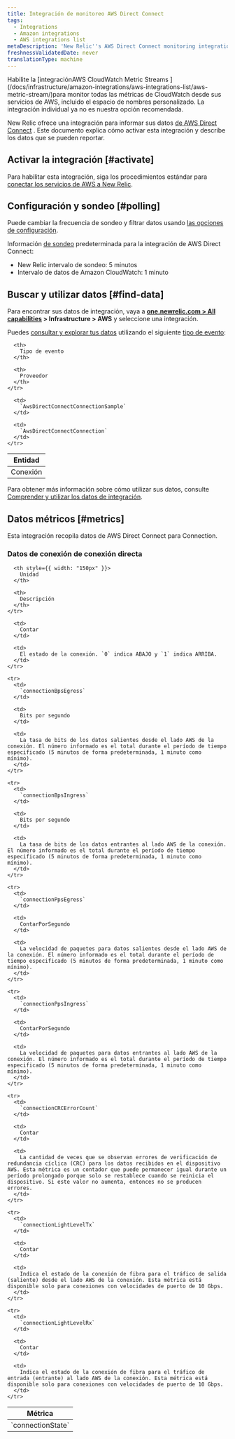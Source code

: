 ```yaml
---
title: Integración de monitoreo AWS Direct Connect
tags:
  - Integrations
  - Amazon integrations
  - AWS integrations list
metaDescription: 'New Relic''s AWS Direct Connect monitoring integration: what data it reports, and how to enable it.'
freshnessValidatedDate: never
translationType: machine
---
```


<Callout variant="important">
  Habilite la [integraciónAWS CloudWatch Metric Streams ](/docs/infrastructure/amazon-integrations/aws-integrations-list/aws-metric-stream/)para monitor todas las métricas de CloudWatch desde sus servicios de AWS, incluido el espacio de nombres personalizado. La integración individual ya no es nuestra opción recomendada.
</Callout>

New Relic ofrece una integración para informar sus datos [de AWS Direct Connect](https://aws.amazon.com/directconnect/) . Este documento explica cómo activar esta integración y describe los datos que se pueden reportar.

## Activar la integración [#activate]

Para habilitar esta integración, siga los procedimientos estándar para [conectar los servicios de AWS a New Relic](/docs/infrastructure/infrastructure-integrations/getting-started/connect-aws-integrations-infrastructure).

## Configuración y sondeo [#polling]

Puede cambiar la frecuencia de sondeo y filtrar datos usando [las opciones de configuración](/docs/integrations/new-relic-integrations/getting-started/configure-polling-frequency-data-collection-cloud-integrations).

Información [de sondeo](/docs/infrastructure/amazon-integrations/aws-integrations-list/aws-polling-intervals-infrastructure-integrations) predeterminada para la integración de AWS Direct Connect:

* New Relic intervalo de sondeo: 5 minutos
* Intervalo de datos de Amazon CloudWatch: 1 minuto

## Buscar y utilizar datos [#find-data]

Para encontrar sus datos de integración, vaya a <DoNotTranslate>**[one.newrelic.com > All capabilities](https://one.newrelic.com/all-capabilities) > Infrastructure > AWS**</DoNotTranslate> y seleccione una integración.

Puedes [consultar y explorar tus datos](/docs/using-new-relic/data/understand-data/query-new-relic-data) utilizando el siguiente [tipo de evento](/docs/data-apis/understand-data/new-relic-data-types/#event-data):

<table>
  <thead>
    <tr>
      <th>
        Entidad
      </th>

      <th>
        Tipo de evento
      </th>

      <th>
        Proveedor
      </th>
    </tr>
  </thead>

  <tbody>
    <tr>
      <td>
        Conexión
      </td>

      <td>
        `AwsDirectConnectConnectionSample`
      </td>

      <td>
        `AwsDirectConnectConnection`
      </td>
    </tr>
  </tbody>
</table>

Para obtener más información sobre cómo utilizar sus datos, consulte [Comprender y utilizar los datos de integración](/docs/infrastructure/integrations/find-use-infrastructure-integration-data).

## Datos métricos [#metrics]

Esta integración recopila datos de AWS Direct Connect para Connection.

### Datos de conexión de conexión directa

<table>
  <thead>
    <tr>
      <th style={{ width: "275px" }}>
        Métrica
      </th>

      <th style={{ width: "150px" }}>
        Unidad
      </th>

      <th>
        Descripción
      </th>
    </tr>
  </thead>

  <tbody>
    <tr>
      <td>
        `connectionState`
      </td>

      <td>
        Contar
      </td>

      <td>
        El estado de la conexión. `0` indica ABAJO y `1` indica ARRIBA.
      </td>
    </tr>

    <tr>
      <td>
        `connectionBpsEgress`
      </td>

      <td>
        Bits por segundo
      </td>

      <td>
        La tasa de bits de los datos salientes desde el lado AWS de la conexión. El número informado es el total durante el período de tiempo especificado (5 minutos de forma predeterminada, 1 minuto como mínimo).
      </td>
    </tr>

    <tr>
      <td>
        `connectionBpsIngress`
      </td>

      <td>
        Bits por segundo
      </td>

      <td>
        La tasa de bits de los datos entrantes al lado AWS de la conexión. El número informado es el total durante el período de tiempo especificado (5 minutos de forma predeterminada, 1 minuto como mínimo).
      </td>
    </tr>

    <tr>
      <td>
        `connectionPpsEgress`
      </td>

      <td>
        ContarPorSegundo
      </td>

      <td>
        La velocidad de paquetes para datos salientes desde el lado AWS de la conexión. El número informado es el total durante el período de tiempo especificado (5 minutos de forma predeterminada, 1 minuto como mínimo).
      </td>
    </tr>

    <tr>
      <td>
        `connectionPpsIngress`
      </td>

      <td>
        ContarPorSegundo
      </td>

      <td>
        La velocidad de paquetes para datos entrantes al lado AWS de la conexión. El número informado es el total durante el período de tiempo especificado (5 minutos de forma predeterminada, 1 minuto como mínimo).
      </td>
    </tr>

    <tr>
      <td>
        `connectionCRCErrorCount`
      </td>

      <td>
        Contar
      </td>

      <td>
        La cantidad de veces que se observan errores de verificación de redundancia cíclica (CRC) para los datos recibidos en el dispositivo AWS. Esta métrica es un contador que puede permanecer igual durante un período prolongado porque solo se restablece cuando se reinicia el dispositivo. Si este valor no aumenta, entonces no se producen errores.
      </td>
    </tr>

    <tr>
      <td>
        `connectionLightLevelTx`
      </td>

      <td>
        Contar
      </td>

      <td>
        Indica el estado de la conexión de fibra para el tráfico de salida (saliente) desde el lado AWS de la conexión. Esta métrica está disponible solo para conexiones con velocidades de puerto de 10 Gbps.
      </td>
    </tr>

    <tr>
      <td>
        `connectionLightLevelRx`
      </td>

      <td>
        Contar
      </td>

      <td>
        Indica el estado de la conexión de fibra para el tráfico de entrada (entrante) al lado AWS de la conexión. Esta métrica está disponible solo para conexiones con velocidades de puerto de 10 Gbps.
      </td>
    </tr>
  </tbody>
</table>